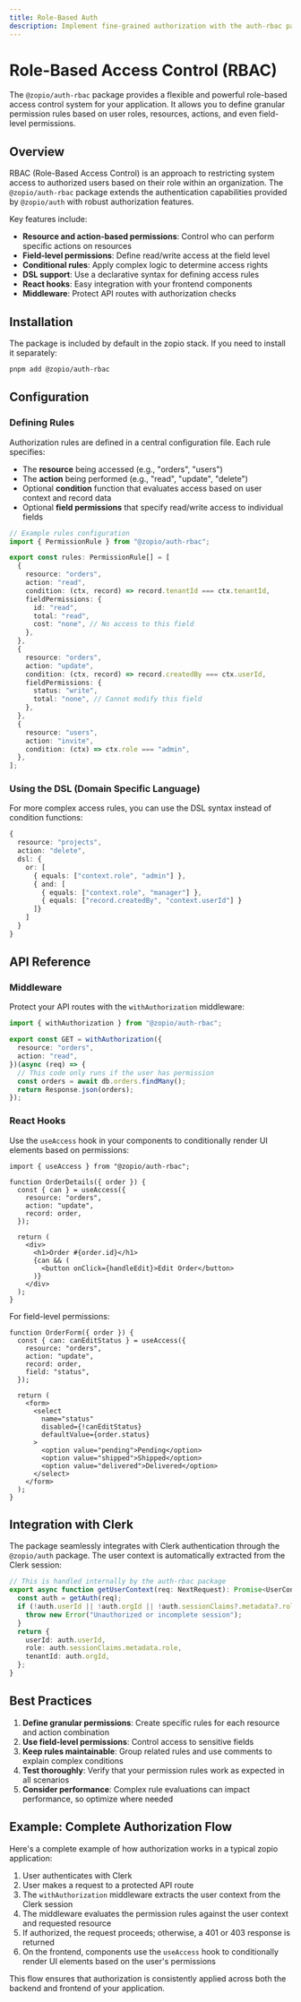 ```yaml
---
title: Role-Based Auth
description: Implement fine-grained authorization with the auth-rbac package.
---
```


# Role-Based Access Control (RBAC)

The `@zopio/auth-rbac` package provides a flexible and powerful role-based access control system for your application. It allows you to define granular permission rules based on user roles, resources, actions, and even field-level permissions.

## Overview

RBAC (Role-Based Access Control) is an approach to restricting system access to authorized users based on their role within an organization. The `@zopio/auth-rbac` package extends the authentication capabilities provided by `@zopio/auth` with robust authorization features.

Key features include:

- **Resource and action-based permissions**: Control who can perform specific actions on resources
- **Field-level permissions**: Define read/write access at the field level
- **Conditional rules**: Apply complex logic to determine access rights
- **DSL support**: Use a declarative syntax for defining access rules
- **React hooks**: Easy integration with your frontend components
- **Middleware**: Protect API routes with authorization checks

## Installation

The package is included by default in the zopio stack. If you need to install it separately:

```bash
pnpm add @zopio/auth-rbac
```

## Configuration

### Defining Rules

Authorization rules are defined in a central configuration file. Each rule specifies:

- The **resource** being accessed (e.g., "orders", "users")
- The **action** being performed (e.g., "read", "update", "delete")
- Optional **condition** function that evaluates access based on user context and record data
- Optional **field permissions** that specify read/write access to individual fields

```typescript
// Example rules configuration
import { PermissionRule } from "@zopio/auth-rbac";

export const rules: PermissionRule[] = [
  {
    resource: "orders",
    action: "read",
    condition: (ctx, record) => record.tenantId === ctx.tenantId,
    fieldPermissions: {
      id: "read",
      total: "read",
      cost: "none", // No access to this field
    },
  },
  {
    resource: "orders",
    action: "update",
    condition: (ctx, record) => record.createdBy === ctx.userId,
    fieldPermissions: {
      status: "write",
      total: "none", // Cannot modify this field
    },
  },
  {
    resource: "users",
    action: "invite",
    condition: (ctx) => ctx.role === "admin",
  },
];
```

### Using the DSL (Domain Specific Language)

For more complex access rules, you can use the DSL syntax instead of condition functions:

```typescript
{
  resource: "projects",
  action: "delete",
  dsl: {
    or: [
      { equals: ["context.role", "admin"] },
      { and: [
        { equals: ["context.role", "manager"] },
        { equals: ["record.createdBy", "context.userId"] }
      ]}
    ]
  }
}
```

## API Reference

### Middleware

Protect your API routes with the `withAuthorization` middleware:

```typescript
import { withAuthorization } from "@zopio/auth-rbac";

export const GET = withAuthorization({
  resource: "orders",
  action: "read",
})(async (req) => {
  // This code only runs if the user has permission
  const orders = await db.orders.findMany();
  return Response.json(orders);
});
```

### React Hooks

Use the `useAccess` hook in your components to conditionally render UI elements based on permissions:

```tsx
import { useAccess } from "@zopio/auth-rbac";

function OrderDetails({ order }) {
  const { can } = useAccess({
    resource: "orders",
    action: "update",
    record: order,
  });

  return (
    <div>
      <h1>Order #{order.id}</h1>
      {can && (
        <button onClick={handleEdit}>Edit Order</button>
      )}
    </div>
  );
}
```

For field-level permissions:

```tsx
function OrderForm({ order }) {
  const { can: canEditStatus } = useAccess({
    resource: "orders",
    action: "update",
    record: order,
    field: "status",
  });

  return (
    <form>
      <select 
        name="status" 
        disabled={!canEditStatus}
        defaultValue={order.status}
      >
        <option value="pending">Pending</option>
        <option value="shipped">Shipped</option>
        <option value="delivered">Delivered</option>
      </select>
    </form>
  );
}
```

## Integration with Clerk

The package seamlessly integrates with Clerk authentication through the `@zopio/auth` package. The user context is automatically extracted from the Clerk session:

```typescript
// This is handled internally by the auth-rbac package
export async function getUserContext(req: NextRequest): Promise<UserContext> {
  const auth = getAuth(req);
  if (!auth.userId || !auth.orgId || !auth.sessionClaims?.metadata?.role) {
    throw new Error("Unauthorized or incomplete session");
  }
  return {
    userId: auth.userId,
    role: auth.sessionClaims.metadata.role,
    tenantId: auth.orgId,
  };
}
```

## Best Practices

1. **Define granular permissions**: Create specific rules for each resource and action combination
2. **Use field-level permissions**: Control access to sensitive fields
3. **Keep rules maintainable**: Group related rules and use comments to explain complex conditions
4. **Test thoroughly**: Verify that your permission rules work as expected in all scenarios
5. **Consider performance**: Complex rule evaluations can impact performance, so optimize where needed

## Example: Complete Authorization Flow

Here's a complete example of how authorization works in a typical zopio application:

1. User authenticates with Clerk
2. User makes a request to a protected API route
3. The `withAuthorization` middleware extracts the user context from the Clerk session
4. The middleware evaluates the permission rules against the user context and requested resource
5. If authorized, the request proceeds; otherwise, a 401 or 403 response is returned
6. On the frontend, components use the `useAccess` hook to conditionally render UI elements based on the user's permissions

This flow ensures that authorization is consistently applied across both the backend and frontend of your application.
